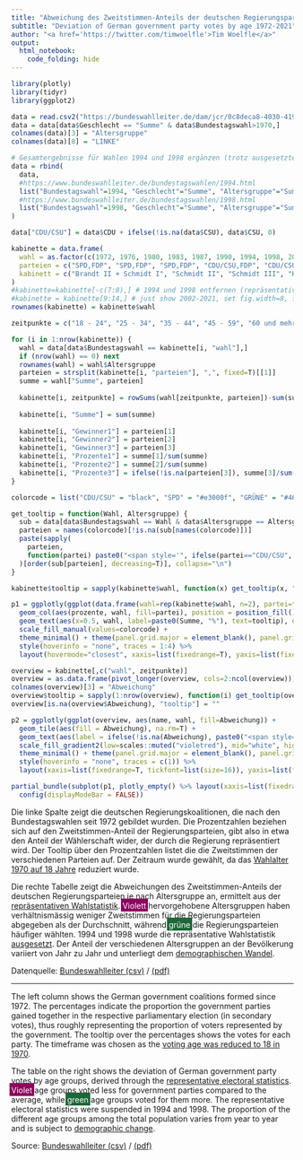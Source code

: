 ```yaml
---
title: "Abweichung des Zweitstimmen-Anteils der deutschen Regierungsparteien nach Alter 1972-2021"
subtitle: "Deviation of German government party votes by age 1972-2021"
author: "<a href='https://twitter.com/timwoelfle'>Tim Woelfle</a>"
output:
  html_notebook:
    code_folding: hide
---
```


```r
library(plotly)
library(tidyr)
library(ggplot2)

data = read.csv2("https://bundeswahlleiter.de/dam/jcr/0c8deca8-4030-419c-9fa8-5ab770cfa123/btw_rws_zwst-1953.csv", skip = 12)
data = data[data$Geschlecht == "Summe" & data$Bundestagswahl>1970,]
colnames(data)[3] = "Altersgruppe"
colnames(data)[8] = "LINKE"

# Gesamtergebnisse für Wahlen 1994 und 1998 ergänzen (trotz ausgesetzter repräsentativer Wahlstatistik)´
data = rbind(
  data,
  #https://www.bundeswahlleiter.de/bundestagswahlen/1994.html
  list("Bundestagswahl"=1994, "Geschlecht"="Summe", "Altersgruppe"="Summe", "CDU"=34.2, "SPD"=36.4, "LINKE"=4.4, "GRÜNE"=7.3, "CSU"=7.3, "FDP"=6.9, "AfD"=NA, "Sonstige"=3.6),
  #https://www.bundeswahlleiter.de/bundestagswahlen/1998.html
  list("Bundestagswahl"=1998, "Geschlecht"="Summe", "Altersgruppe"="Summe", "CDU"=28.4, "SPD"=40.9, "LINKE"=5.1, "GRÜNE"=6.7, "CSU"=6.7, "FDP"=6.2, "AfD"=NA, "Sonstige"=5.9)
)

data["CDU/CSU"] = data$CDU + ifelse(!is.na(data$CSU), data$CSU, 0)

kabinette = data.frame(
  wahl = as.factor(c(1972, 1976, 1980, 1983, 1987, 1990, 1994, 1998, 2002, 2005, 2009, 2013, 2017, 2021)),
  parteien = c("SPD,FDP", "SPD,FDP", "SPD,FDP", "CDU/CSU,FDP", "CDU/CSU,FDP", "CDU/CSU,FDP", "CDU/CSU,FDP", "SPD,GRÜNE", "SPD,GRÜNE", "CDU/CSU,SPD", "CDU/CSU,FDP", "CDU/CSU,SPD", "CDU/CSU,SPD", "SPD,GRÜNE,FDP"),
  kabinett = c("Brandt II + Schmidt I", "Schmidt II", "Schmidt III", "Kohl II", "Kohl III", "Kohl IV", "Kohl V", "Schröder I", "Schröder II", "Merkel I", "Merkel II", "Merkel III", "Merkel IV", "Scholz I")
)
#kabinette=kabinette[-c(7:8),] # 1994 und 1998 entfernen (repräsentative Wahlstatistik wurde ausgesetzt)
#kabinette = kabinette[9:14,] # just show 2002-2021, set fig.width=8, fig.height=3
rownames(kabinette) = kabinette$wahl

zeitpunkte = c("18 - 24", "25 - 34", "35 - 44", "45 - 59", "60 und mehr")

for (i in 1:nrow(kabinette)) {
  wahl = data[data$Bundestagswahl == kabinette[i, "wahl"],]
  if (nrow(wahl) == 0) next
  rownames(wahl) = wahl$Altersgruppe
  parteien = strsplit(kabinette[i, "parteien"], ",", fixed=T)[[1]]
  summe = wahl["Summe", parteien]
  
  kabinette[i, zeitpunkte] = rowSums(wahl[zeitpunkte, parteien])-sum(summe)
  
  kabinette[i, "Summe"] = sum(summe)
  
  kabinette[i, "Gewinner1"] = parteien[1]
  kabinette[i, "Gewinner2"] = parteien[2]
  kabinette[i, "Gewinner3"] = parteien[3]
  kabinette[i, "Prozente1"] = summe[1]/sum(summe)
  kabinette[i, "Prozente2"] = summe[2]/sum(summe)
  kabinette[i, "Prozente3"] = ifelse(!is.na(parteien[3]), summe[3]/sum(summe), NA)
}

colorcode = list("CDU/CSU" = "black", "SPD" = "#e3000f", "GRÜNE" = "#46962b", "FDP" = "yellow", "LINKE" = "#be3075", "AfD" = "#009ee0", "Sonstige" = "#ffffff")

get_tooltip = function(Wahl, Altersgruppe) {
  sub = data[data$Bundestagswahl == Wahl & data$Altersgruppe == Altersgruppe,]
  parteien = names(colorcode)[!is.na(sub[names(colorcode)])]
  paste(sapply(
    parteien,
    function(partei) paste0("<span style='", ifelse(partei=="CDU/CSU", "text-shadow: 0px 0px 3px #ffffff; ", ""), "color:", colorcode[[partei]], "'>", partei, ": ", sub[partei], "%</span>")
  )[order(sub[parteien], decreasing=T)], collapse="\n")
}

kabinette$tooltip = sapply(kabinette$wahl, function(x) get_tooltip(x, "Summe"))

p1 = ggplotly(ggplot(data.frame(wahl=rep(kabinette$wahl, n=2), partei=factor(c(kabinette$Gewinner1, kabinette$Gewinner2, kabinette$Gewinner3), levels=rev(names(colorcode))), prozente=c(kabinette$Prozente1, kabinette$Prozente2, kabinette$Prozente3))) +
  geom_col(aes(prozente, wahl, fill=partei), position = position_fill()) +
  geom_text(aes(x=0.5, wahl, label=paste0(Summe, "%"), text=tooltip), data=kabinette, color="white") +
  scale_fill_manual(values=colorcode) +
  theme_minimal() + theme(panel.grid.major = element_blank(), panel.grid.minor = element_blank(), legend.position="none", axis.title.x=element_blank(), axis.text.x=element_blank(), axis.ticks.x=element_blank(), axis.title.y=element_blank(), axis.text.y=element_blank(), axis.ticks.y=element_blank()), tooltip="text") %>%
  style(hoverinfo = "none", traces = 1:4) %>%
  layout(hovermode="closest", xaxis=list(fixedrange=T), yaxis=list(fixedrange=T))

overview = kabinette[,c("wahl", zeitpunkte)]
overview = as.data.frame(pivot_longer(overview, cols=2:ncol(overview)))
colnames(overview)[3] = "Abweichung"
overview$tooltip = sapply(1:nrow(overview), function(i) get_tooltip(overview[i, "wahl"], overview[i, "name"]))
overview[is.na(overview$Abweichung), "tooltip"] = ""

p2 = ggplotly(ggplot(overview, aes(name, wahl, fill=Abweichung)) +
  geom_tile(aes(fill = Abweichung), na.rm=T) +
  geom_text(aes(label = ifelse(!is.na(Abweichung), paste0("<span style='color:", ifelse(abs(Abweichung)<5, "black", "white"), "'>", round(Abweichung,1), "%</span>"), ""), text=tooltip)) +
  scale_fill_gradient2(low=scales::muted("violetred"), mid="white", high=scales::muted("aquamarine")) +
  theme_minimal() + theme(panel.grid.major = element_blank(), panel.grid.minor = element_blank(), legend.position = "none"), tooltip="text") %>%
  style(hoverinfo = "none", traces = c(1)) %>%
  layout(xaxis=list(fixedrange=T, tickfont=list(size=16)), yaxis=list(fixedrange=T, tickfont=list(size=16)))

partial_bundle(subplot(p1, plotly_empty() %>% layout(xaxis=list(fixedrange=T), yaxis=list(fixedrange=T)), p2, widths=c(0.2,0.01,0.79)) %>%
  config(displayModeBar = FALSE))
```

Die linke Spalte zeigt die deutschen Regierungskoalitionen, die nach den Bundestagswahlen seit 1972 gebildet wurden. Die Prozentzahlen beziehen sich auf den Zweitstimmen-Anteil der Regierungsparteien, gibt also in etwa den Anteil der Wählerschaft wider, der durch die Regierung repräsentiert wird. Der Tooltip über den Prozentzahlen listet die die Zweitstimmen der verschiedenen Parteien auf. Der Zeitraum wurde gewählt, da das [Wahlalter 1970 auf 18 Jahre](https://de.wikipedia.org/wiki/Wahlrecht#Deutschland) reduziert wurde.

Die rechte Tabelle zeigt die Abweichungen des Zweitstimmen-Anteils der deutschen Regierungsparteien je nach Altersgruppe an, ermittelt aus der [repräsentativen Wahlstatistik](https://www.bundeswahlleiter.de/bundestagswahlen/2021/informationen-waehler/rws.html). <span style="color:#fff; background-color:#8c005e; box-shadow: 0px -1px 0px 3px #8c005e;">Violett</span> hervorgehobene Altersgruppen haben verhältnismässig weniger Zweitstimmen für die Regierungsparteien abgegeben als der Durchschnitt, während <span style="color:#fff; background-color:#1d6738; box-shadow: 0px -1px 0px 3px #1d6738;">grüne</span> die Regierungsparteien häufiger wählten. 1994 und 1998 wurde die repräsentative Wahlstatistik [ausgesetzt](https://de.wikipedia.org/wiki/Repr%C3%A4sentative_Wahlstatistik#Geschichte). Der Anteil der verschiedenen Altersgruppen an der Bevölkerung variiert von Jahr zu Jahr und unterliegt dem [demographischen Wandel](https://de.wikipedia.org/wiki/Demografischer_Wandel_in_Deutschland).

Datenquelle: [Bundeswahlleiter (csv)](https://bundeswahlleiter.de/dam/jcr/0c8deca8-4030-419c-9fa8-5ab770cfa123/btw_rws_zwst-1953.csv) / [(pdf)](https://bundeswahlleiter.de/dam/jcr/8ad0ca1f-a037-48f8-b9f4-b599dd380f02/btw21_heft4.pdf)

******

The left column shows the German government coalitions formed since 1972. The percentages indicate the proportion the government parties gained together in the respective parliamentary election (in secondary votes), thus roughly representing the proportion of voters represented by the government. The tooltip over the percentages shows the votes for each party. The timeframe was chosen as the [voting age was reduced to 18 in 1970](https://en.wikipedia.org/wiki/Suffrage#Germany).

The table on the right shows the deviation of German government party votes by age groups, derived through the [representative electoral statistics](https://www.bundeswahlleiter.de/en/bundestagswahlen/2021/informationen-waehler/rws.html). <span style="color:#fff; background-color:#8c005e; box-shadow: 0px -1px 0px 3px #8c005e;">Violet</span> age groups voted less for government parties compared to the average, while <span style="color:#fff; background-color:#1d6738; box-shadow: 0px -1px 0px 3px #1d6738;">green</span> age groups voted for them more. The representative electoral statistics were suspended in 1994 and 1998. The proportion of the different age groups among the total population varies from year to year and is subject to [demographic change](https://en.wikipedia.org/wiki/Ageing_of_Europe#Germany).

Source: [Bundeswahlleiter (csv)](https://bundeswahlleiter.de/dam/jcr/0c8deca8-4030-419c-9fa8-5ab770cfa123/btw_rws_zwst-1953.csv) / [(pdf)](https://bundeswahlleiter.de/dam/jcr/8ad0ca1f-a037-48f8-b9f4-b599dd380f02/btw21_heft4.pdf)
